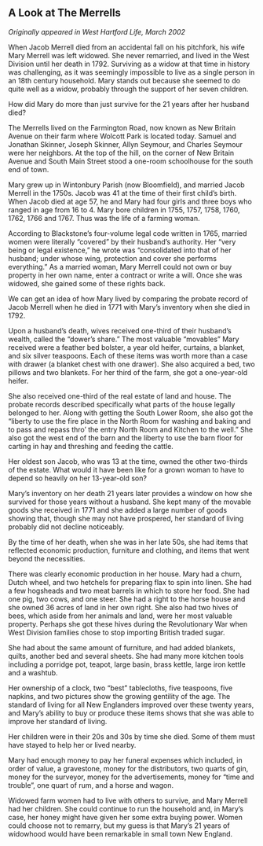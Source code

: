 ## A Look at The Merrells {-}

*Originally appeared in West Hartford Life, March 2002*

When Jacob Merrell died from an accidental fall on his pitchfork, his wife Mary Merrell was left widowed. She never remarried, and lived in the West Division until her death in 1792. Surviving as a widow at that time in history was challenging, as it was seemingly impossible to live as a single person in an 18th century household. Mary stands out because she seemed to do quite well as a widow, probably through the support of her seven children.

How did Mary do more than just survive for the 21 years after her husband died?

The Merrells lived on the Farmington Road, now known as New Britain Avenue on their farm where Wolcott Park is located today. Samuel and Jonathan Skinner, Joseph Skinner, Allyn Seymour, and Charles Seymour were her neighbors. At the top of the hill, on the corner of New Britain Avenue and South Main Street stood a one-room schoolhouse for the south end of town.

Mary grew up in Wintonbury Parish (now Bloomfield), and married Jacob Merrell in the 1750s. Jacob was 41 at the time of their first child’s birth. When Jacob died at age 57, he and Mary had four girls and three boys who ranged in age from 16 to 4. Mary bore children in 1755, 1757, 1758, 1760, 1762, 1766 and 1767. Thus was the life of a farming woman.

According to Blackstone’s four-volume legal code written in 1765, married women were literally “covered” by their husband’s authority. Her “very being or legal existence,” he wrote was “consolidated into that of her husband; under whose wing, protection and cover she performs everything.” As a married woman, Mary Merrell could not own or buy property in her own name, enter a contract or write a will. Once she was widowed, she gained some of these rights back.

We can get an idea of how Mary lived by comparing the probate record of Jacob Merrell when he died in 1771 with Mary’s inventory when she died in 1792.

Upon a husband’s death, wives received one-third of their husband’s wealth, called the “dower’s share.” The most valuable “movables” Mary received were a feather bed bolster, a year old heifer, curtains, a blanket, and six silver teaspoons. Each of these items was worth more than a case with drawer (a blanket chest with one drawer). She also acquired a bed, two pillows and two blankets. For her third of the farm, she got a one-year-old heifer.

She also received one-third of the real estate of land and house. The probate records described specifically what parts of the house legally belonged to her. Along with getting the South Lower Room, she also got the “liberty to use the fire place in the North Room for washing and baking and to pass and repass thro’ the entry North Room and Kitchen to the well.” She also got the west end of the barn and the liberty to use the barn floor for carting in hay and threshing and feeding the cattle.

Her oldest son Jacob, who was 13 at the time, owned the other two-thirds of the estate. What would it have been like for a grown woman to have to depend so heavily on her 13-year-old son?

Mary’s inventory on her death 21 years later provides a window on how she survived for those years without a husband. She kept many of the movable goods she received in 1771 and she added a large number of goods showing that, though she may not have prospered, her standard of living probably did not decline noticeably.

By the time of her death, when she was in her late 50s, she had items that reflected economic production, furniture and clothing, and items that went beyond the necessities.

There was clearly economic production in her house. Mary had a churn, Dutch wheel, and two hetchels for preparing flax to spin into linen. She had a few hogsheads and two meat barrels in which to store her food. She had one pig, two cows, and one steer. She had a right to the horse house and she owned 36 acres of land in her own right. She also had two hives of bees, which aside from her animals and land, were her most valuable property. Perhaps she got these hives during the Revolutionary War when West Division families chose to stop importing British traded sugar.

She had about the same amount of furniture, and had added blankets, quilts, another bed and several sheets. She had many more kitchen tools including a porridge pot, teapot, large basin, brass kettle, large iron kettle and a washtub.

Her ownership of a clock, two “best” tablecloths, five teaspoons, five napkins, and two pictures show the growing gentility of the age. The standard of living for all New Englanders improved over these twenty years, and Mary’s ability to buy or produce these items shows that she was able to improve her standard of living.

Her children were in their 20s and 30s by time she died. Some of them must have stayed to help her or lived nearby.

Mary had enough money to pay her funeral expenses which included, in order of value, a gravestone, money for the distributors, two quarts of gin, money for the surveyor, money for the advertisements, money for “time and trouble”, one quart of rum, and a horse and wagon.

Widowed farm women had to live with others to survive, and Mary Merrell had her children. She could continue to run the household and, in Mary’s case, her honey might have given her some extra buying power. Women could choose not to remarry, but my guess is that Mary’s 21 years of widowhood would have been remarkable in small town New England.

